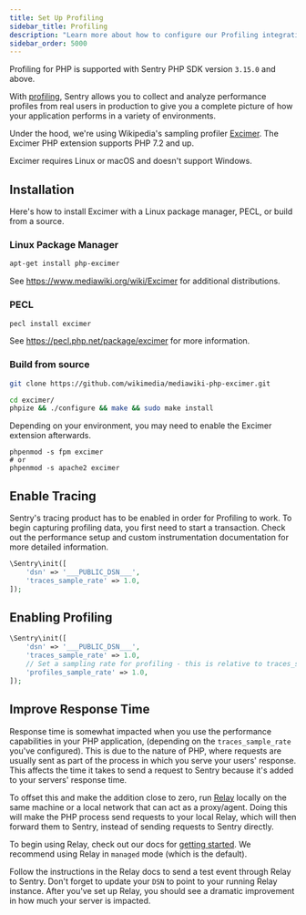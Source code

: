 ```yaml
---
title: Set Up Profiling
sidebar_title: Profiling
description: "Learn more about how to configure our Profiling integration and start profiling your code."
sidebar_order: 5000
---
```


<Alert>

Profiling for PHP is supported with Sentry PHP SDK version `3.15.0` and above.

</Alert>

With [profiling](/product/explore/profiling/), Sentry allows you to collect and analyze performance profiles from real users in production to give you a complete picture of how your application performs in a variety of environments.

Under the hood, we're using Wikipedia's sampling profiler [Excimer](https://github.com/wikimedia/mediawiki-php-excimer).
The Excimer PHP extension supports PHP 7.2 and up.

<Alert>

Excimer requires Linux or macOS and doesn't support Windows.

</Alert>

## Installation

Here's how to install Excimer with a Linux package manager, PECL, or build from a source.

### Linux Package Manager

```bash
apt-get install php-excimer
```

See https://www.mediawiki.org/wiki/Excimer for additional distributions.

### PECL

```bash
pecl install excimer
```

See https://pecl.php.net/package/excimer for more information.

### Build from source

```bash
git clone https://github.com/wikimedia/mediawiki-php-excimer.git

cd excimer/
phpize && ./configure && make && sudo make install
```

Depending on your environment, you may need to enable the Excimer extension afterwards.

```
phpenmod -s fpm excimer
# or
phpenmod -s apache2 excimer
```

## Enable Tracing

Sentry's tracing product has to be enabled in order for Profiling to work.
To begin capturing profiling data, you first need to start a transaction.
Check out the <PlatformLink to="/tracing/">performance setup</PlatformLink> and <PlatformLink to="/tracing/instrumentation/custom-instrumentation/">custom instrumentation</PlatformLink> documentation for more detailed information.


```php
\Sentry\init([
    'dsn' => '___PUBLIC_DSN___',
    'traces_sample_rate' => 1.0,
]);
```

## Enabling Profiling


```php
\Sentry\init([
    'dsn' => '___PUBLIC_DSN___',
    'traces_sample_rate' => 1.0,
    // Set a sampling rate for profiling - this is relative to traces_sample_rate
    'profiles_sample_rate' => 1.0,
]);
```

## Improve Response Time

Response time is somewhat impacted when you use the performance capabilities in your PHP application, (depending on the `traces_sample_rate` you've configured). This is due to the nature of PHP, where requests are usually sent as part of the process in which you serve your users' response. This affects the time it takes to send a request to Sentry because it's added to your servers' response time.

To offset this and make the addition close to zero, run [Relay](/product/relay/getting-started/) locally on the same machine or a local network that can act as a proxy/agent. Doing this will make the PHP process send requests to your local Relay, which will then forward them to Sentry, instead of sending requests to Sentry directly.

To begin using Relay, check out our docs for [getting started](/product/relay/getting-started/).
We recommend using Relay in `managed` mode (which is the default).

Follow the instructions in the Relay docs to send a test event through Relay to Sentry.
Don't forget to update your `DSN` to point to your running Relay instance.
After you've set up Relay, you should see a dramatic improvement in how much your server is impacted.

